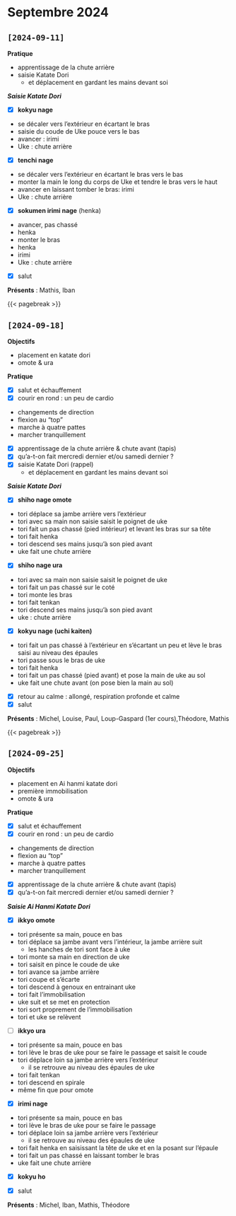 # Septembre 2024 {.unnumbered}

## `[2024-09-11]`

**Pratique**

- apprentissage de la chute arrière
- saisie Katate Dori
  - et déplacement en gardant les mains devant soi

_**Saisie Katate Dori**_

- [x] **kokyu nage**

::: {.callout-tip title="**kokyu nage**" collapse="true"}
- se décaler vers l'extérieur en écartant le bras
- saisie du coude de Uke pouce vers le bas
- avancer : irimi
- Uke : chute arrière
:::

- [x] **tenchi nage**

::: {.callout-tip title="**tenchi nage**" collapse="true"}
- se décaler vers l'extérieur en écartant le bras vers le bas
- monter la main le long du corps de Uke et tendre le bras vers le haut
- avancer en laissant tomber le bras: irimi
- Uke : chute arrière
:::

- [x] **sokumen irimi nage** (henka)

::: {.callout-tip title="**sokumen irimi nage**" collapse="true"}
- avancer, pas chassé
- henka
- monter le bras
- henka
- irimi
- Uke : chute arrière 
:::

- [x] salut

**Présents** : Mathis, Iban

{{< pagebreak >}}

## `[2024-09-18]`

**Objectifs**

- placement en katate dori
- omote & ura

**Pratique**

- [x] salut et échauffement
- [x] courir en rond : un peu de cardio

::: {.callout-tip title="cardio" collapse="true"}
- changements de direction
- flexion au "top"
- marche à quatre pattes
- marcher tranquillement
:::

- [x] apprentissage de la chute arrière & chute avant (tapis)
- [x] qu'a-t-on fait mercredi dernier et/ou samedi dernier ?
- [x] saisie Katate Dori (rappel)
  - et déplacement en gardant les mains devant soi

_**Saisie Katate Dori**_

- [x] **shiho nage omote**

::: {.callout-tip title="**shiho nage omote**" collapse="true"}
- tori déplace sa jambe arrière vers l'extérieur
- tori avec sa main non saisie saisit le poignet de uke
- tori fait un pas chassé (pied intérieur) et levant les bras sur sa tête
- tori fait henka
- tori descend ses mains jusqu'à son pied avant
- uke fait une chute arrière
:::

- [x] **shiho nage ura**
  
::: {.callout-tip title="**shiho nage ura**" collapse="true"}
- tori avec sa main non saisie saisit le poignet de uke 
- tori fait un pas chassé sur le coté 
- tori monte les bras
- tori fait tenkan
- tori descend ses mains jusqu'à son pied avant
- uke : chute arrière 
:::
  
- [x] **kokyu nage (uchi kaiten)**
  
::: {.callout-tip title="**kokyu nage (uchi kaiten)**" collapse="true"}
- tori fait un pas chassé à l'extérieur en s'écartant un peu et lève le bras saisi au niveau des épaules
- tori passe sous le bras de uke
- tori fait henka
- tori fait un pas chassé (pied avant) et pose la main de uke au sol
- uke fait une chute avant (on pose bien la main au sol)
:::
  
- [x] retour au calme : allongé, respiration profonde et calme
- [x] salut

**Présents** : Michel, Louise, Paul, Loup-Gaspard (1er cours),Théodore, Mathis

{{< pagebreak >}}

## `[2024-09-25]`

**Objectifs**

- placement en Ai hanmi katate dori
- première immobilisation
- omote & ura

**Pratique**

- [x] salut et échauffement
- [x] courir en rond : un peu de cardio

::: {.callout-tip title="cardio" collapse="true"}
- changements de direction
- flexion au "top"
- marche à quatre pattes
- marcher tranquillement
:::

- [x] apprentissage de la chute arrière & chute avant (tapis)
- [x] qu'a-t-on fait mercredi dernier et/ou samedi dernier ?

_**Saisie Ai Hanmi Katate Dori**_

- [x] **ikkyo omote**

::: {.callout-tip title="**ikkyo omote** (devant)" collapse="true"}
- tori présente sa main, pouce en bas
- tori déplace sa jambe avant vers l'intérieur, la jambe arrière suit
  - les hanches de tori sont face à uke
- tori monte sa main en direction de uke
- tori saisit en pince le coude de uke
- tori avance sa jambe arrière 
- tori coupe et s'écarte 
- tori descend à genoux en entrainant uke
- tori fait l'immobilisation
- uke suit et se met en protection
- tori sort proprement de l'immobilisation
- tori et uke se relèvent
:::

- [ ] **ikkyo ura**

::: {.callout-tip title="**ikkyo ura**  (derrière)" collapse="true"}
- tori présente sa main, pouce en bas
- tori lève le bras de uke pour se faire le passage et saisit le coude
- tori déplace loin sa jambe arrière vers l'extérieur
  - il se retrouve au niveau des épaules de uke
- tori fait tenkan
- tori descend en spirale 
- même fin que pour omote
:::


- [x] **irimi nage**

::: {.callout-tip title="**irimi nage**" collapse="true"}
- tori présente sa main, pouce en bas
- tori lève le bras de uke pour se faire le passage
- tori déplace loin sa jambe arrière vers l'extérieur
  - il se retrouve au niveau des épaules de uke
- tori fait henka en saisissant la tête de uke et en la posant sur l'épaule
- tori fait un pas chassé en laissant tomber le bras
- uke fait une chute arrière
:::

- [x] **kokyu ho**

- [x] salut

**Présents** : Michel, Iban, Mathis, Théodore

